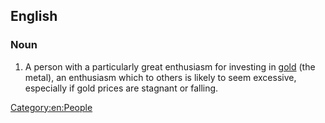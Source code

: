 {{wikipedia}}
==English==

===Noun===
{{en-noun|head=[[gold]] [[bug]]}}
# {{context|finance|lang=en}} A person with a particularly great enthusiasm for investing in [[gold]] (the metal), an enthusiasm which to others is likely to seem excessive, especially if gold prices are stagnant or falling.
[[Category:en:People]]